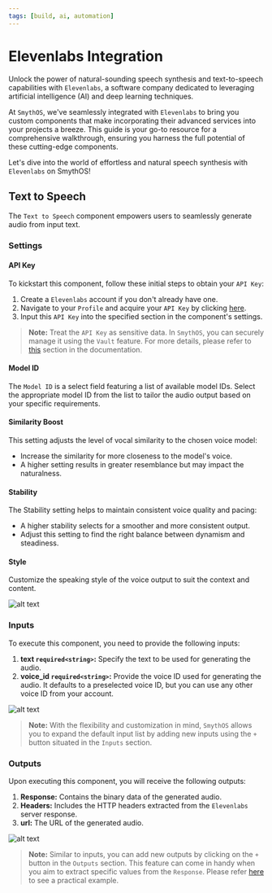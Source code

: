 ```yaml
---
tags: [build, ai, automation]
---
```



# Elevenlabs Integration

Unlock the power of natural-sounding speech synthesis and text-to-speech capabilities with `Elevenlabs`, a software company dedicated to leveraging artificial intelligence (AI) and deep learning techniques.

At `SmythOS`, we've seamlessly integrated with `Elevenlabs` to bring you custom components that make incorporating their advanced services into your projects a breeze. This guide is your go-to resource for a comprehensive walkthrough, ensuring you harness the full potential of these cutting-edge components.

Let's dive into the world of effortless and natural speech synthesis with `Elevenlabs` on SmythOS!

## Text to Speech

The `Text to Speech` component empowers users to seamlessly generate audio from input text.

### Settings

#### API Key

To kickstart this component, follow these initial steps to obtain your `API Key`:

1. Create a `Elevenlabs` account if you don't already have one.
2. Navigate to your `Profile` and acquire your `API Key` by clicking [here](https://elevenlabs.io/).
3. Input this `API Key` into the specified section in the component's settings.

> **Note:** Treat the `API Key` as sensitive data. In `SmythOS`, you can securely manage it using the `Vault` feature. For more details, please refer to [this](https://app.smythos.com/doc/#/vault/keysManagement) section in the documentation.

#### Model ID

The `Model ID` is a select field featuring a list of available model IDs. Select the appropriate model ID from the list to tailor the audio output based on your specific requirements.

#### Similarity Boost

This setting adjusts the level of vocal similarity to the chosen voice model:

- Increase the similarity for more closeness to the model's voice.
- A higher setting results in greater resemblance but may impact the naturalness.

#### Stability

The Stability setting helps to maintain consistent voice quality and pacing:

- A higher stability selects for a smoother and more consistent output.
- Adjust this setting to find the right balance between dynamism and steadiness.

#### Style

Customize the speaking style of the voice output to suit the context and content.

<Image src="/img/elevenlabs/screenshot1.png" alt="alt text" /> 

### Inputs

To execute this component, you need to provide the following inputs:

1. **text `required<string>`:** Specify the text to be used for generating the audio.
2. **voice_id `required<string>`:** Provide the voice ID used for generating the audio. It defaults to a preselected voice ID, but you can use any other voice ID from your account.

<Image src="/img/elevenlabs/screenshot2.png" alt="alt text" />

> **Note:** With the flexibility and customization in mind, `SmythOS` allows you to expand the default input list by adding new inputs using the `+` button situated in the `Inputs` section.

### Outputs

Upon executing this component, you will receive the following outputs:

1. **Response:** Contains the binary data of the generated audio.
2. **Headers:** Includes the HTTP headers extracted from the `Elevenlabs` server response.
3. **url:** The URL of the generated audio.

<Image src="/img/elevenlabs/screenshot3.png" alt="alt text" />

> **Note:** Similar to inputs, you can add new outputs by clicking on the `+` button in the `Outputs` section. This feature can come in handy when you aim to extract specific values from the `Response`. Please refer [here](https://app.smythos.com/doc/#/components/APICall?id=example-without-authentication) to see a practical example.
